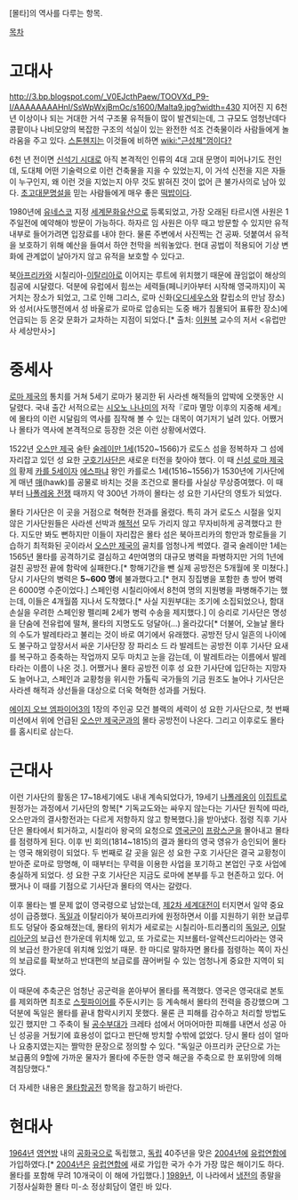 [몰타]의 역사를 다루는 항목.

[[목차]]
= 고대사 =
http://3.bp.blogspot.com/_V0EJcthPaew/TOOVXd_P9-I/AAAAAAAAHnI/SsWpWxjBmOc/s1600/Malta9.jpg?width=430
지어진 지 6천 년 이상이나 되는 거대한 거석 구조물 유적들이 많이 발견되는데, 그 규모도 엄청난데다 콩팥이나 나비모양의 복잡한 구조의 석실이 있는 완전한 석조 건축물이라 사람들에게 놀라움을 주고 있다. [[스톤헨지]]는 이것들에 비하면 [[wiki:"근성체"껌이다?]]

6천 년 전이면 [[신석기 시대]]로 아직 본격적인 인류의 4대 고대 문명이 피어나기도 전인데, 도대체 어떤 기술력으로 이런 건축물을 지을 수 있었는지, 이 거석 신전을 지은 자들이 누구인지, 왜 이런 것을 지었는지 아무 것도 밝혀진 것이 없어 큰 불가사의로 남아 있다. [[초고대문명설]]을 믿는 사람들에게 매우 좋은 [[떡밥]]이다. 

1980년에 [[유네스코]] 지정 [[세계문화유산]]으로 등록되었고, 가장 오래된 타르시엔 사원은 1주일전에 예약해야 방문이 가능하다. 하자르 임 사원은 아무 때고 방문할 수 있지만 유적 내부로 들어가려면 입장료를 내야 한다. 물론 주변에서 사진찍는 건 공짜. 덧붙여서 유적을 보호하기 위해 예산을 들여서 하얀 천막을 씌워놓았다. 현대 공법이 적용되어 기상 변화에 관계없이 날아가지 않고 유적을 보호할 수 있다고. 

북[[아프리카]]와 시칠리아-[[이탈리아]]로 이어지는 루트에 위치했기 때문에 끊임없이 해상의 침공에 시달렸다. 덕분에 유럽에서 힘쓰는 세력들(페니키아부터 시작해 영국까지)이 꼭 거치는 장소가 되었고, 그로 인해 그리스, 로마 신화([[오디세우스]]와 칼립소의 만남 장소)와 성서(사도행전에서 성 바울로가 로마로 압송되는 도중 배가 침몰되어 표류한 장소)에 언급되는 등 온갖 문화가 교차하는 지점이 되었다.[* 출처: [[이원복]] 교수의 저서 <유럽만사 세상만사>]

= 중세사 =
[[로마 제국]]의 통치를 거쳐 5세기 로마가 붕괴한 뒤 사라센 해적들의 압박에 오랫동안 시달렸다. 국내 출간 서적으로는 [[시오노 나나미]]의 저작『로마 멸망 이후의 지중해 세계』에 몰타의 이런 시달림의 역사를 짐작해 볼 수 있는 대목이 여기저기 널려 있다. 어쨌거나 몰타가 역사에 본격적으로 등장한 것은 이런 상황에서였다.

1522년 [[오스만 제국]] 술탄 [[술레이만 1세]](1520~1566)가 로도스 섬을 정복하자 그 섬에 자리잡고 있던 성 요한 [[구호기사단]]은 새로운 터전을 찾아야 했다. 이 때 [[신성 로마 제국]]의 황제 [[카를 5세]]이자 [[에스파냐]] 왕인 카를로스 1세(1516~1556)가 1530년에 기사단에게 매년 [[매]](hawk)를 공물로 바치는 것을 조건으로 몰타를 사실상 무상증여했다. 이 때부터 [[나폴레옹 전쟁]] 때까지 약 300년 가까이 몰타는 성 요한 기사단의 영토가 되었다.

몰타 기사단은 이 곳을 거점으로 혁혁한 전과를 올렸다. 특히 과거 로도스 시절을 잊지 않은 기사단원들은 사라센 선박과 [[해적]]선 모두 가리지 않고 무자비하게 공격했다고 한다. 지도만 봐도 뻔하지만 이들이 자리잡은 몰타 섬은 북아프리카의 항만과 항로들을 기습하기 최적화된 곳이라서 [[오스만 제국]]의 골치를 엄청나게 썩였다. 결국 술레이만 1세는 1565년 몰타를 공격하기로 결심하고 4만여명의 대규모 병력을 파병하지만 거의 1년에 걸친 공방전 끝에 함락에 실패한다.[* 항해기간을 뺀 실제 공방전은 5개월에 못 미쳤다.] 당시 기사단의 병력은 '''5~600 명'''에 불과했다고.[* 현지 징집병을 포함한 총 방어 병력은 6000명 수준이었다.] 스페인령 시칠리아에서 8천여 명의 지원병을 파병해주기는 했는데, 이들은 4개월쯤 지나서 도착했다.[* 사실 지원부대는 조기에 소집되었으나, 함대 손실을 우려한 스페인왕 펠리페 2세가 병력 수송을 제지했다.] 이 승리로 기사단은 명성을 단숨에 전유럽에 떨쳐, 몰타의 지명도도 덩달아(…) 올라갔다[* 더불어, 오늘날 몰타의 수도가 발레타라고 불리는 것이 바로 여기에서 유래했다. 공방전 당시 일흔의 나이에도 불구하고 앞장서서 싸운 기사단장 장 파리소 드 라 발레트는 공방전 이후 기사단 요새를 복구하고 증축하는 작업까지 모두 마치고 눈을 감는데, 이 발레트라는 이름에서 발레타라는 이름이 나온 것.]. 어쨌거나 몰타 공방전 이후 성 요한 기사단에 입단하는 지망자도 늘어나고, 스페인과 교황청을 위시한 가톨릭 국가들의 기금 원조도 늘어나 기사단은 사라센 해적과 상선들을 대상으로 더욱 혁혁한 성과를 거뒀다.

[[에이지 오브 엠파이어3]]의 1장의 주인공 모건 블랙의 세력이 성 요한 기사단으로, 첫 번째 미션에서 위에 언급된 [[오스만 제국]]군과의 몰타 공방전이 나온다. 그리고 이후로도 몰타를 홈시티로 삼는다.

= 근대사 =
이런 기사단의 활동은 17~18세기에도 내내 계속되었다가, 19세기 [[나폴레옹]]이 [[이집트]]로 원정가는 과정에서 기사단의 항복[* 기독교도와는 싸우지 않는다는 기사단 원칙에 따라, 오스만과의 결사항전과는 다르게 저항하지 않고 항복했다.]을 받아냈다. 점령 직후 기사단은 몰타에서 퇴거하고, 시칠리아 왕국의 요청으로 [[영국군]]이 [[프랑스군]]을 몰아내고 몰타를 점령하게 된다. 이후 빈 회의(1814~1815)의 결과 몰타의 영국 영유가 승인되어 몰타는 영국 해외령이 되었다. 두 번째로 갈 곳을 잃은 성 요한 구호 기사단은 결국 교황청이 받아준 로마로 망명해, 이 때부터는 무력을 이용한 사업을 포기하고 본업인 구호 사업에 충실하게 되었다. 성 요한 구호 기사단은 지금도 로마에 본부를 두고 현존하고 있다. 어쨌거나 이 때를 기점으로 기사단과 몰타의 역사는 갈렸다.

이후 몰타는 별 문제 없이 영국령으로 남았는데, [[제2차 세계대전]]이 터지면서 일약 중요성이 급증했다. [[독일]]과 이탈리아가 북아프리카에 원정하면서 이를 지원하기 위한 보급루트도 덩달아 중요해졌는데, 몰타의 위치가 세로로는 시칠리아-트리폴리의 [[독일군]], [[이탈리아군]]의 보급선 한가운데 위치해 있고, 또 가로로는 지브롤터-알렉산드리아라는 영국의 보급선 한가운데 위치해 있었기 때문. 한 마디로 말하자면 몰타를 점령하는 쪽이 자신의 보급로를 확보하고 반대편의 보급로를 끊어버릴 수 있는 엄청나게 중요한 지역이 되었다.

이 때문에 추축군은 엄청난 공군력을 쏟아부어 몰타를 폭격했다. 영국은 영국대로 본토를 제외하면 최초로 [[스핏파이어]]를 주둔시키는 등 계속해서 몰타의 전력을 증강했으며 그 덕분에 독일은 몰타를 끝내 함락시키지 못했다. 물론 큰 피해를 감수하고 처리할 방법도 있긴 했지만 그 주축이 될 [[공수부대]]가 크레타 섬에서 어마어마한 피해를 내면서 성공 아닌 성공을 거뒀기에 효용성이 없다고 판단해 방치할 수밖에 없었다. 당시 몰타 섬이 얼마나 요충지였는지는 짤막한 문장으로 정의할 수 있다. "독일군 아프리카 군단으로 가는 보급품의 9할에 가까운 물자가 몰타에 주둔한 영국 해군을 주축으로 한 포위망에 의해 격침당했다."

더 자세한 내용은 [[몰타항공전]] 항목을 참고하기 바란다.

= 현대사 =
[[1964년]] [[영연방]] 내의 [[공화국]]으로 독립했고, [[독립]] 40주년을 맞은 [[2004년]]에 [[유럽연합]]에 가입하였다.[* [[2004년]]은 [[유럽연합]]에 새로 가입한 국가 수가 가장 많은 해이기도 하다. 몰타를 포함해 무려 10개국이 이 해에 가입했다.] [[1989년]], 이 나라에서 [[냉전]]의 종말을 기정사실화한 몰타 미-소 정상회담이 열린 바 있다.

